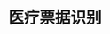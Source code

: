 ---
title: '医疗票据识别'
openapi: '/api-reference/medical-bill-1.0.0.openapi.yaml POST /ai/service/v1/medical_recognize'
---